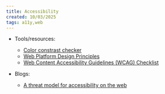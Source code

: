 ```yaml
---
title: Accessibility
created: 10/03/2025
tags: a11y,web
---
```


- Tools/resources:
  - [Color constrast checker](https://webaim.org/resources/contrastchecker/)
  - [Web Platform Design Principles](https://www.w3.org/TR/design-principles/)
  - [Web Content Accessibility Guidelines (WCAG) Checklist](https://www.a11yproject.com/checklist/)

- Blogs:
  - [A threat model for accessibility on the web](https://alice.boxhall.au/articles/a-threat-model-for-accessibility-on-the-web/)
